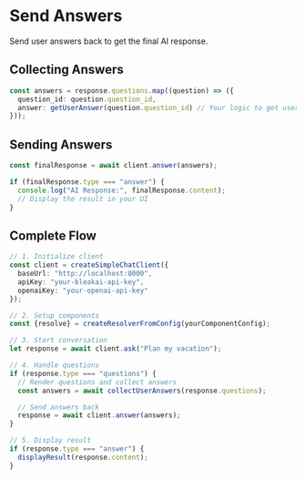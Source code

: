 # Send Answers

Send user answers back to get the final AI response.

## Collecting Answers

```typescript
const answers = response.questions.map((question) => ({
  question_id: question.question_id,
  answer: getUserAnswer(question.question_id) // Your logic to get user input
}));
```

## Sending Answers

```typescript
const finalResponse = await client.answer(answers);

if (finalResponse.type === "answer") {
  console.log("AI Response:", finalResponse.content);
  // Display the result in your UI
}
```

## Complete Flow

```typescript
// 1. Initialize client
const client = createSimpleChatClient({
  baseUrl: "http://localhost:8000",
  apiKey: "your-bleakai-api-key",
  openaiKey: "your-openai-api-key"
});

// 2. Setup components
const {resolve} = createResolverFromConfig(yourComponentConfig);

// 3. Start conversation
let response = await client.ask("Plan my vacation");

// 4. Handle questions
if (response.type === "questions") {
  // Render questions and collect answers
  const answers = await collectUserAnswers(response.questions);

  // Send answers back
  response = await client.answer(answers);
}

// 5. Display result
if (response.type === "answer") {
  displayResult(response.content);
}
```
